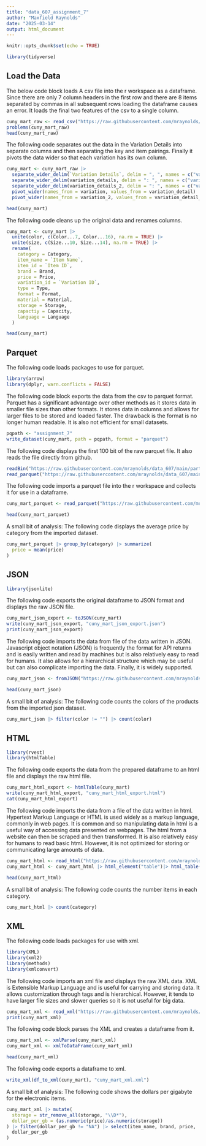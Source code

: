 ```yaml
---
title: "data_607_assignment_7"
author: "Maxfield Raynolds"
date: "2025-03-14"
output: html_document
---
```


```r
knitr::opts_chunk$set(echo = TRUE)
```

```r
library(tidyverse)
```
## Load the Data

The below code block loads A csv file into the r workspace as a dataframe. Since there are only 7 column headers in the first row and there are 8 items separated by commas in all subsequent rows loading the dataframe causes an error. It loads the final two features of the csv to a single column.

```r
cuny_mart_raw <- read_csv("https://raw.githubusercontent.com/mraynolds/data_607/refs/heads/main/cuny_mart.csv", show_col_types = FALSE)
problems(cuny_mart_raw)
head(cuny_mart_raw)
```

The following code separates out the data in the Variation Details into separate columns and then separating the key and item pairings. Finally it pivots the data wider so that each variation has its own column.

```r
cuny_mart <- cuny_mart_raw |> 
  separate_wider_delim(`Variation Details`, delim = ", ", names = c("variation_details", "variation_details_2")) |> 
  separate_wider_delim(variation_details, delim = ": ", names = c("variation", "variation_detail")) |> 
  separate_wider_delim(variation_details_2, delim = ": ", names = c("variation_2", "variation_detail_2")) |> 
  pivot_wider(names_from = variation, values_from = variation_detail) |> 
  pivot_wider(names_from = variation_2, values_from = variation_detail_2, names_repair = "unique")

head(cuny_mart)
```
The following code cleans up the original data and renames columns.

```r
cuny_mart <- cuny_mart |> 
  unite(color, c(Color...7, Color...16), na.rm = TRUE) |> 
  unite(size, c(Size...10, Size...14), na.rm = TRUE) |> 
  rename(
    category = Category,
    item_name = `Item Name`,
    item_id = `Item ID`,
    brand = Brand,
    price = Price,
    variation_id = `Variation ID`,
    type = Type,
    format = Format,
    material = Material,
    storage = Storage,
    capactiy = Capacity,
    language = Language
  )

head(cuny_mart)
```

## Parquet

The following code loads packages to use for parquet.

```r
library(arrow)
library(dplyr, warn.conflicts = FALSE)
```


The following code block exports the data from the csv to parquet format. Parquet has a significant advantage over other methods as it stores data in smaller file sizes than other formats. It stores data in columns and allows for larger files to be stored and loaded faster. The drawback is the format is no longer human readable. It is also not efficient for small datasets.

```r
pqpath <- "assignment_7"
write_dataset(cuny_mart, path = pqpath, format = "parquet")
```

The following code displays the first 100 bit of the raw parquet file. It also reads the file directly from github.

```r
readBin("https://raw.githubusercontent.com/mraynolds/data_607/main/part-0.parquet", what = "raw", n = 100)
read_parquet("https://raw.githubusercontent.com/mraynolds/data_607/main/part-0.parquet", as_data_frame = TRUE)
```



The following code imports a parquet file into the r workspace and collects it for use in a dataframe.

```r
cuny_mart_parquet <- read_parquet("https://raw.githubusercontent.com/mraynolds/data_607/main/part-0.parquet", as_data_frame = TRUE)

head(cuny_mart_parquet)
```

A small bit of analysis: The following code displays the average price by category from the imported dataset.

```r
cuny_mart_parquet |> group_by(category) |> summarize(
  price = mean(price)
)
```


## JSON

```r
library(jsonlite)
```

The following code exports the original dataframe to JSON format and displays the raw JSON file. 

```r
cuny_mart_json_export <- toJSON(cuny_mart)
write(cuny_mart_json_export, "cuny_mart_json_export.json")
print(cuny_mart_json_export)
```



The following code imports the data from file of the data written in JSON. Javascript object notation (JSON) is frequently the format for API returns and is easily written and read by machines but is also relatively easy to read for humans. It also allows for a hierarchical structure which may be useful but can also complicate importing the data. Finally, it is widely supported.

```r
cuny_mart_json <- fromJSON("https://raw.githubusercontent.com/mraynolds/data_607/refs/heads/main/cuny_mart_json_export.json")

head(cuny_mart_json)
```

A small bit of analysis: The following code counts the colors of the products from the imported json dataset.

```r
cuny_mart_json |> filter(color != "") |> count(color)
```


## HTML
```r
library(rvest)
library(htmlTable)
```

The following code exports the data from the prepared dataframe to an html file and displays the raw html file.

```r
cuny_mart_html_export <- htmlTable(cuny_mart)
write(cuny_mart_html_export, "cuny_mart_html_export.html")
cat(cuny_mart_html_export)
```



The following code imports the data from a file of the data written in html. Hypertext Markup Language or HTML is used widely as a markup language, commonly in web pages. It is common and so manipulating data in html is a useful way of accessing data presented on webpages. The html from a website can then be scraped and then transformed. It is also relatively easy for humans to read basic html. However, it is not optimized for storing or communicating large amounts of data.

```r
cuny_mart_html <- read_html("https://raw.githubusercontent.com/mraynolds/data_607/refs/heads/main/cuny_mart_html_export.html", )
cuny_mart_html <- cuny_mart_html |> html_element("table")|> html_table() |> select(category:language)

head(cuny_mart_html)
```

A small bit of analysis: The following code counts the number items in each category.

```r
cuny_mart_html |> count(category)
```


## XML

The following code loads packages for use with xml.

```r
library(XML)
library(xml2)
library(methods)
library(xmlconvert)
```

The following code imports an xml file and displays the raw XML data. XML is Extensible Markup Language and is useful for carrying and storing data. It allows customization through tags and is hierarchical. However, it tends to have larger file sizes and slower queries so it is not useful for big data. 

```r
cuny_mart_xml <- read_xml("https://raw.githubusercontent.com/mraynolds/data_607/refs/heads/main/cuny_mart_xml.xml")
print(cuny_mart_xml)
```
The following code block parses the XML and creates a dataframe from it.

```r
cuny_mart_xml <- xmlParse(cuny_mart_xml)
cuny_mart_xml <- xmlToDataFrame(cuny_mart_xml)

head(cuny_mart_xml)
```

The following code exports a dataframe to xml.

```r
write_xml(df_to_xml(cuny_mart), "cuny_mart_xml.xml")
```

A small bit of analysis: The following code shows the dollars per gigabyte for the electronic items.

```r
cuny_mart_xml |> mutate(
  storage = str_remove_all(storage, "\\D*"),
  dollar_per_gb = (as.numeric(price)/as.numeric(storage))
) |> filter(dollar_per_gb != "NA") |> select(item_name, brand, price, 
  dollar_per_gb
)
```

